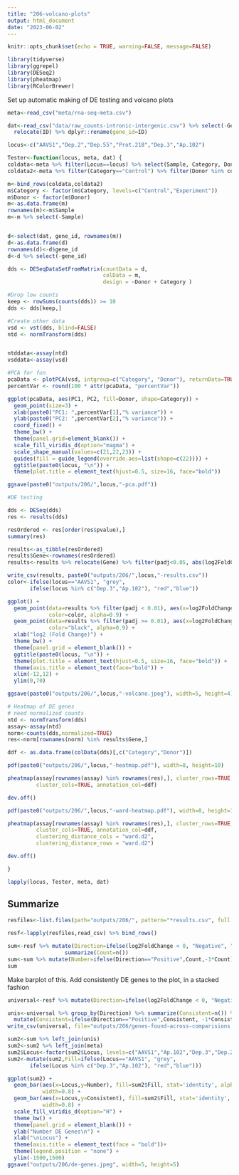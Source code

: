 ```yaml
---
title: "206-volcano-plots"
output: html_document
date: "2023-06-02"
---
```


```r
knitr::opts_chunk$set(echo = TRUE, warning=FALSE, message=FALSE)
```


```r
library(tidyverse)
library(ggrepel)
library(DESeq2)
library(pheatmap)
library(RColorBrewer)
```

Set up automatic making of DE testing and volcano plots

```r
meta<-read_csv("meta/rna-seq-meta.csv")
```

```r
dat<-read_csv("data/raw_counts-intronic-intergenic.csv") %>% select(-Gene.name) %>%
  relocate(ID) %>% dplyr::rename(gene_id=ID)

```

```r
locus<-c("AAVS1","Dep.2","Dep.55","Prot.218","Dep.3","Ap.102")
```


```r
Tester<-function(locus, meta, dat) {
coldata<-meta %>% filter(Locus==locus) %>% select(Sample, Category, Donor, Locus)
coldata2<-meta %>% filter(Category=="Control") %>% filter(Donor %in% coldata$Donor) %>% select(Sample, Category, Donor, Locus)

m<-bind_rows(coldata,coldata2)
m$Category <- factor(m$Category, levels=c("Control","Experiment"))
m$Donor <- factor(m$Donor)
m<-as.data.frame(m)
rownames(m)<-m$Sample
m<-m %>% select(-Sample)


d<-select(dat, gene_id, rownames(m)) 
d<-as.data.frame(d)
rownames(d)<-d$gene_id
d<-d %>% select(-gene_id)

dds <- DESeqDataSetFromMatrix(countData = d,
                              colData = m,
                              design = ~Donor + Category )

#Drop low counts
keep <- rowSums(counts(dds)) >= 10
dds <- dds[keep,]

#Create other data
vsd <- vst(dds, blind=FALSE)
ntd <- normTransform(dds)


ntddata<-assay(ntd)
vsddata<-assay(vsd)

#PCA for fun 
pcaData <- plotPCA(vsd, intgroup=c("Category", "Donor"), returnData=TRUE)
percentVar <- round(100 * attr(pcaData, "percentVar"))

ggplot(pcaData, aes(PC1, PC2, fill=Donor, shape=Category)) +
  geom_point(size=3) +
  xlab(paste0("PC1: ",percentVar[1],"% variance")) +
  ylab(paste0("PC2: ",percentVar[2],"% variance")) + 
  coord_fixed() +
  theme_bw() +
  theme(panel.grid=element_blank()) +
  scale_fill_viridis_d(option="magma") +
  scale_shape_manual(values=c(21,22,23)) +
  guides(fill = guide_legend(override.aes=list(shape=c(22)))) +
  ggtitle(paste0(locus, "\n")) +
  theme(plot.title = element_text(hjust=0.5, size=16, face="bold")) 

ggsave(paste0("outputs/206/",locus,"-pca.pdf"))

#DE testing

dds <- DESeq(dds)
res <- results(dds)

resOrdered <- res[order(res$pvalue),]
summary(res)

results<-as_tibble(resOrdered)
results$Gene<-rownames(resOrdered)
results<-results %>% relocate(Gene) %>% filter(padj<0.05, abs(log2FoldChange) >= 1) %>% mutate(Locus=paste0(locus))

write_csv(results, paste0("outputs/206/",locus,"-results.csv"))
color<-ifelse(locus=="AAVS1", "grey",
       ifelse(locus %in% c("Dep.3","Ap.102"), "red","blue"))

ggplot() +
  geom_point(data=results %>% filter(padj < 0.01), aes(x=log2FoldChange, y=-log10(padj)),
             color=color, alpha=0.9) +
  geom_point(data=results %>% filter(padj >= 0.01), aes(x=log2FoldChange, y=-log10(padj)),
             color="black", alpha=0.9) +
  xlab("log2 (Fold Change)") +
  theme_bw() +
  theme(panel.grid = element_blank()) +
  ggtitle(paste0(locus, "\n")) +
  theme(plot.title = element_text(hjust=0.5, size=16, face="bold")) +
  theme(axis.title = element_text(face="bold")) +
  xlim(-12,12) +
  ylim(0,70)

ggsave(paste0("outputs/206/",locus,"-volcano.jpeg"), width=5, height=4)

# Heatmap of DE genes
# need normalized counts
ntd <- normTransform(dds)
assay<-assay(ntd)
norm<-counts(dds,normalized=TRUE)
res<-norm[rownames(norm) %in% results$Gene,]

ddf <- as.data.frame(colData(dds)[,c("Category","Donor")])

pdf(paste0("outputs/206/",locus,"-heatmap.pdf"), width=8, height=10)

pheatmap(assay[rownames(assay) %in% rownames(res),], cluster_rows=TRUE, show_rownames=FALSE,
         cluster_cols=TRUE, annotation_col=ddf)

dev.off()

pdf(paste0("outputs/206/",locus,"-ward-heatmap.pdf"), width=8, height=10)

pheatmap(assay[rownames(assay) %in% rownames(res),], cluster_rows=TRUE, show_rownames=FALSE,
         cluster_cols=TRUE, annotation_col=ddf,
         clustering_distance_cols = "ward.d2",
         clustering_distance_rows = "ward.d2")

dev.off()

}
```

```r
lapply(locus, Tester, meta, dat)
```

## Summarize 

```r
resfiles<-list.files(path="outputs/206/", pattern="*results.csv", full.names = TRUE)

resf<-lapply(resfiles,read_csv) %>% bind_rows()
```

```r
sum<-resf %>% mutate(Direction=ifelse(log2FoldChange < 0, "Negative", "Positive")) %>% group_by(Locus, Direction) %>%
                  summarize(Count=n())
sum<-sum %>% mutate(Number=ifelse(Direction=="Positive",Count,-1*Count))
sum
```

Make barplot of this.
Add consistently DE genes to the plot, in a stacked fashion

```r
universal<-resf %>% mutate(Direction=ifelse(log2FoldChange < 0, "Negative", "Positive")) %>% group_by(Gene) %>% mutate(Occurrence=n()) %>% filter(Occurrence == 6) %>% select(Gene, Direction, Occurrence) %>% unique()

unis<-universal %>% group_by(Direction) %>% summarize(Consistent=n()) %>%
  mutate(Consistent=ifelse(Direction=="Positive",Consistent, -1*Consistent))
write_csv(universal, file="outputs/206/genes-found-across-comparisions.csv")
```


```r
sum2<-sum %>% left_join(unis) 
sum2<-sum2 %>% left_join(meta)
sum2$Locus<-factor(sum2$Locus, levels=c("AAVS1","Ap.102","Dep.3","Dep.2","Dep.55","Prot.218"))
sum2<-mutate(sum2,Fill=ifelse(Locus=="AAVS1", "grey",
       ifelse(Locus %in% c("Dep.3","Ap.102"), "red","blue")))
```

```r
ggplot(sum2) +
  geom_bar(aes(x=Locus,y=Number), fill=sum2$Fill, stat='identity', alpha=0.6, 
           width=0.8) +
  geom_bar(aes(x=Locus,y=Consistent), fill=sum2$Fill, stat='identity', alpha=0.8, 
           width=0.8) +
  scale_fill_viridis_d(option="H") +
  theme_bw() +
  theme(panel.grid = element_blank()) +
  ylab("Number DE Genes\n") +
  xlab("\nLocus") +
  theme(axis.title = element_text(face = "bold"))+
  theme(legend.position = "none") +
  ylim(-1500,1500) 
ggsave("outputs/206/de-genes.jpeg", width=5, height=5)
```
